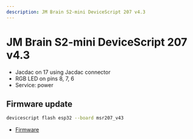 ```yaml
---
description: JM Brain S2-mini DeviceScript 207 v4.3
---
```

# JM Brain S2-mini DeviceScript 207 v4.3




- Jacdac on 17 using Jacdac connector
- RGB LED on pins 8, 7, 6
- Service: power
## Firmware update

```bash
devicescript flash esp32 --board msr207_v43
```


- [Firmware](https://github.com/microsoft/jacdac-esp32/releases/latest/download/devicescript-esp32s2-msr207_v43-0x1000.bin)